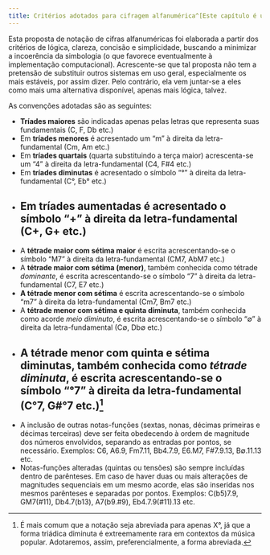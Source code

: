 ```yaml
---
title: Critérios adotados para cifragem alfanumérica^[Este capítulo é uma adaptação da seção "1.2 Cifragem alfanumérica" publicada originalmente em [@almada-harmonia-jobim, p. 27-28]]
---
```


Esta proposta de notação de cifras alfanuméricas foi elaborada a partir dos critérios de lógica, clareza, concisão e simplicidade, buscando a minimizar a incoerência da simbologia (o que favorece eventualmente à implementação computacional). Acrescente-se que tal proposta não tem a pretensão de substituir outros sistemas em uso geral, especialmente os mais estáveis, por assim dizer. Pelo contrário, ela vem juntar-se a eles como mais uma alternativa disponível, apenas mais lógica, talvez.

As convenções adotadas são as seguintes:

- **Tríades maiores** são indicadas apenas pelas letras que representa suas fundamentais (C, F, Db etc.)
- Em **tríades menores** é acresentado um "m" à direita da letra-fundamental (Cm, Am etc.)
- Em **tríades quartais** (quarta substituindo a terça maior) acrescenta-se um "4" à direita da letra-fundamental (C4, F#4  etc.)
- Em **tríades diminutas** é acresentado o símbolo "°" à direita da letra-fundamental (C°, Eb° etc.)
- Em **tríades aumentadas** é acresentado o símbolo "+" à direita da letra-fundamental (C+, G+ etc.)
---
- A **tétrade maior com sétima maior** é escrita acrescentando-se o símbolo "M7" à direita da letra-fundamental (CM7, AbM7 etc.)   
- A **tétrade maior com sétima (menor)**, também conhecida como tétrade *dominante*, é escrita acrescentando-se o símbolo "7" à direita da letra-fundamental (C7, E7 etc.)     
- **A tétrade menor com sétima** é escrita acrescentando-se o símbolo "m7" à direita da letra-fundamental (Cm7, Bm7 etc.)        
- A **tétrade menor com sétima e quinta diminuta**, também conhecida como acorde *meio diminuto*, é escrita acrescentando-se o símbolo "∅" à direita da letra-fundamental (C∅, Db∅  etc.)   
- A **tétrade menor com quinta e sétima diminutas**, também conhecida como *tétrade diminuta*, é escrita acrescentando-se o símbolo "°7" à direita da letra-fundamental (C°7, G#°7 etc.)^[É mais comum que a notação seja abreviada para apenas X°, já que a forma triádica diminuta é extreemamente rara em contextos da música popular. Adotaremos, assim, preferencialmente, a forma abreviada.]
---
- A inclusão de outras notas-funções (sextas, nonas, décimas primeiras e décimas terceiras) deve ser feita obedecendo à ordem de magnitude dos números envolvidos, separando as entradas por pontos, se necessário. Exemplos: C6, A6.9, Fm7.11, Bb4.7.9, E6.M7, F#7.9.13, B∅.11.13 etc.
- Notas-funções alteradas (quintas ou tensões) são sempre incluídas dentro de parênteses. Em caso de haver duas ou mais alterações de magnitudes sequenciais em um mesmo acorde, elas são inseridas nos mesmos parênteses e separadas por pontos. Exemplos: C(b5)7.9, GM7(#11), Db4.7(b13), A7(b9.#9), Eb4.7.9(#11).13 etc.   

